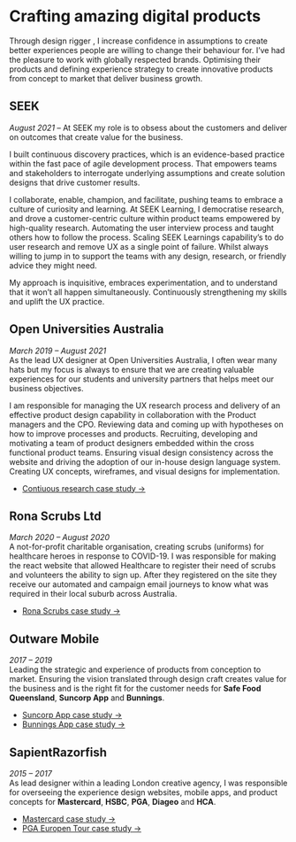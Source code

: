 <Seo
  title="Career history"
  description="Richard's recent career history and casestudies"
/>



# Crafting amazing digital products

Through design <Fragment><RoughNotation type="underline" show={true}  strokeWidth={3}>rigger</RoughNotation></Fragment>
, I increase confidence in assumptions to create better experiences people are willing to change their behaviour for. I’ve had the pleasure to work with <Fragment><RoughNotation type="underline" show={true} strokeWidth={3}>globally respected</RoughNotation></Fragment> brands. Optimising their products and defining experience strategy to create innovative products from concept to market that deliver business growth.

## SEEK
_August 2021 –_
At SEEK my role is to obsess about the customers and deliver on outcomes that create value for the business. 

I built continuous discovery practices, which is an evidence-based practice within the fast pace of agile development process. That empowers teams and stakeholders to interrogate underlying assumptions and create solution designs that drive customer results. 

I collaborate, enable, champion, and facilitate, pushing teams to embrace a culture of curiosity and learning. At SEEK Learning, I democratise research, and drove a customer-centric culture within product teams empowered by high-quality research. Automating the user interview process and taught others how to follow the process. Scaling SEEK Learnings capability’s to do user research and remove UX as a single point of failure. Whilst always willing to jump in to support the teams with any design, research, or friendly advice they might need.

My approach is inquisitive, embraces experimentation, and to understand that it won’t all happen simultaneously. Continuously strengthening my skills and uplift the UX practice.   

## Open Universities Australia
_March 2019 – August 2021_  
As the lead UX designer at Open Universities Australia, I often wear many hats but my focus is always to ensure that we are creating valuable experiences for our students and university partners that helps meet our business objectives.

I am responsible for managing the UX research process and delivery of an effective product design capability in collaboration with the Product managers and the CPO. Reviewing data and coming up with hypotheses on how to improve processes and products. Recruiting, developing and motivating a team of product designers embedded within the cross functional product teams. Ensuring visual design consistency across the website and driving the adoption of our in-house design language system. Creating UX concepts, wireframes, and visual designs for implementation. 
- [Contiuous research case study →](/oua)
      
## Rona Scrubs Ltd
_March 2020 – August 2020_  
A not-for-profit charitable organisation, creating scrubs (uniforms) for healthcare heroes in response to COVID-19.  I was responsible for making the react website that allowed Healthcare to register their need of scrubs and volunteers the ability to sign up. After they registered on the site they receive our automated and campaign email journeys to know what was required in their local suburb across Australia.
- [Rona Scrubs case study →](/ronascrubs)

## Outware Mobile
_2017 – 2019_  
Leading the strategic and experience of products from conception to market. Ensuring the vision translated through design craft creates value for the business and is the right fit for the customer needs for **Safe Food Queensland**, **Suncorp App** and **Bunnings**.
- [Suncorp App case study →](/suncorp)
- [Bunnings App case study →](/bunnings-app)


## SapientRazorfish
_2015 – 2017_  
As lead designer within a leading London creative agency, I was responsible for overseeing the experience design websites, mobile apps, and product concepts for **Mastercard**, **HSBC**, **PGA**, **Diageo** and **HCA**.
- [Mastercard case study →](/mastercard)
- [PGA Europen Tour case study →](/european-tour)              
  
